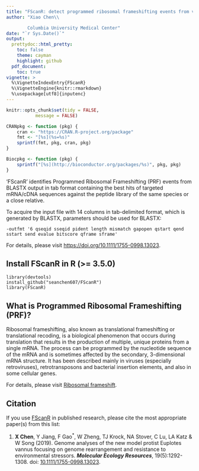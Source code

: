 ```yaml
---
title: "FScanR: detect programmed ribosomal frameshifting events from various genomes"
author: "Xiao Chen\\

        Columbia University Medical Center"
date: "`r Sys.Date()`"
output:
  prettydoc::html_pretty:
    toc: false
    theme: cayman
    highlight: github
  pdf_document:
    toc: true
vignette: >
  %\VignetteIndexEntry{FScanR}
  %\VignetteEngine{knitr::rmarkdown}
  %\usepackage[utf8]{inputenc}
---
```


```r
knitr::opts_chunk$set(tidy = FALSE,
		   message = FALSE)
```


```r
CRANpkg <- function (pkg) {
    cran <- "https://CRAN.R-project.org/package"
    fmt <- "[%s](%s=%s)"
    sprintf(fmt, pkg, cran, pkg)
}

Biocpkg <- function (pkg) {
    sprintf("[%s](http://bioconductor.org/packages/%s)", pkg, pkg)
}

```


'FScanR' identifies Programmed Ribosomal Frameshifting (PRF) events from BLASTX output 
in tab format containing the best hits of targeted mRNA/cDNA sequences against 
the peptide library of the same species or a close relative.

To acquire the input file with 14 columns in tab-delimited format, which is generated by BLASTX, parameters should be used for BLASTX: 

	-outfmt '6 qseqid sseqid pident length mismatch gapopen qstart qend sstart send evalue bitscore qframe sframe'

For details, please visit <https://doi.org/10.1111/1755-0998.13023>.

##  Install FScanR in R (>= 3.5.0)

	library(devtools)
	install_github("seanchen607/FScanR")
	library(FScanR)

##  What is Programmed Ribosomal Frameshifting (PRF)?

Ribosomal frameshifting, also known as translational frameshifting or translational recoding, is a biological phenomenon 
that occurs during translation that results in the production of multiple, unique proteins from a single mRNA. 
The process can be programmed by the nucleotide sequence of the mRNA and is sometimes affected by the secondary, 3-dimensional mRNA structure.
It has been described mainly in viruses (especially retroviruses), retrotransposons and bacterial insertion elements, and also in some cellular genes.

For details, please visit [Ribosomal frameshift](https://en.wikipedia.org/wiki/Ribosomal_frameshift).

##  Citation

If you use [FScanR](https://github.com/seanchen607/FScanR) in
published research, please cite the most appropriate paper(s) from this
list:

1.  **X Chen**, Y Jiang, F Gao<sup>\*</sup>, W Zheng, TJ Krock, NA Stover, C Lu, LA Katz & W Song (2019). 
    Genome analyses of the new model protist Euplotes vannus focusing on genome rearrangement and resistance 
    to environmental stressors. ***Molecular Ecology Resources***, 19(5):1292-1308. doi:
    [10.1111/1755-0998.13023](https://doi.org/10.1111/1755-0998.13023).

